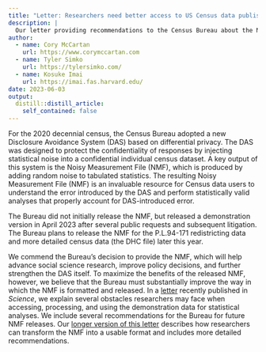 ```yaml
---
title: "Letter: Researchers need better access to US Census data published in Science"
description: |
  Our letter providing recommendations to the Census Bureau about the Noisy Measurements File (NMF) now published in Science.
author:
  - name: Cory McCartan
    url: https://www.corymccartan.com
  - name: Tyler Simko
    url: https://tylersimko.com/
  - name: Kosuke Imai
    url: https://imai.fas.harvard.edu/
date: 2023-06-03
output:
  distill::distill_article:
    self_contained: false
---
```


For the 2020 decennial census, the Census Bureau adopted a new Disclosure Avoidance System (DAS) based on differential privacy.
The DAS was designed to protect the confidentiality of responses by injecting statistical noise into a confidential individual census dataset.
A key output of this system is the Noisy Measurement File (NMF), which is produced by adding random noise to tabulated statistics.
The resulting Noisy Measurement File (NMF) is an invaluable resource for Census data users to understand the error introduced by the DAS and perform statistically valid analyses that properly account for DAS-introduced error.

The Bureau did not initially release the NMF, but released a demonstration version in April 2023 after several public requests and subsequent litigation. The Bureau plans to release the NMF for the P.L.94-171 redistricting data and more detailed census data (the DHC file) later this year.

We commend the Bureau's decision to provide the NMF, which will help advance social science research, improve policy decisions, and further strengthen the DAS itself.
To maximize the benefits of the released NMF, however, we believe that the Bureau must substantially improve the way in which the NMF is formatted and released.
In a [letter](https://www.science.org/doi/10.1126/science.adi7004) recently published in *Science*, we explain several obstacles researchers may face when accessing, processing, and using the demonstration data for statistical analyses. We include several recommendations for the Bureau for future NMF releases.
Our [longer version of this letter](https://arxiv.org/pdf/2305.07208.pdf) describes how researchers can transform the NMF into a usable format and includes more detailed recommendations.
